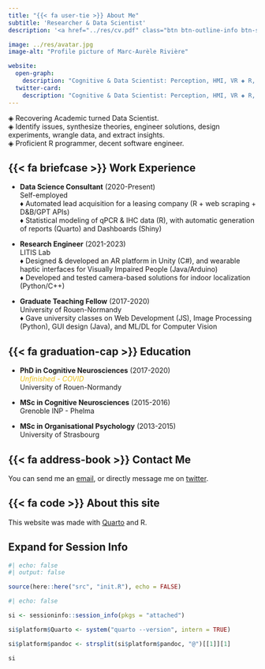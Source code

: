 ```yaml
---
title: "{{< fa user-tie >}} About Me"
subtitle: 'Researcher & Data Scientist'
description: '<a href="../res/cv.pdf" class="btn btn-outline-info btn-sm">{{< fa user-tie >}} Check my CV</a>'

image: ../res/avatar.jpg
image-alt: "Profile picture of Marc-Aurèle Rivière"

website:
  open-graph:
    description: "Cognitive & Data Scientist: Perception, HMI, VR ◈ R, Stats, Bayes"
  twitter-card:
    description: "Cognitive & Data Scientist: Perception, HMI, VR ◈ R, Stats, Bayes"
---
```


◈ Recovering Academic turned Data Scientist.  
◈ Identify issues, synthesize theories, engineer solutions, design experiments, wrangle data, and extract insights.  
◈ Proficient R programmer, decent software engineer.


## {{< fa briefcase >}} Work Experience

- **Data Science Consultant** (2020-Present)  
  [Self-employed]{.about-employer}  
  ♦ [Automated lead acquisition for a leasing company (R + web scraping + D&B/GPT APIs)]{.about-missions}  
  ♦ [Statistical modeling of qPCR & IHC data (R), with automatic generation of reports (Quarto) and Dashboards (Shiny)]{.about-missions}  
  

- **Research Engineer** (2021-2023)  
  [LITIS Lab]{.about-employer}  
  ♦ [Designed & developed an AR platform in Unity (C#), and wearable haptic interfaces for Visually Impaired People (Java/Arduino)]{.about-missions}  
  ♦ [Developed and tested camera-based solutions for indoor localization (Python/C++)]{.about-missions}  

- **Graduate Teaching Fellow** (2017-2020)  
  [University of Rouen-Normandy]{.about-employer}  
  ♦ [Gave university classes on Web Development (JS), Image Processing (Python), GUI design (Java), and ML/DL for Computer Vision]{.about-missions}

## {{< fa graduation-cap >}} Education

- **PhD in Cognitive Neurosciences** (2017-2020)  
  [*Unfinished - COVID*]{.small style="color: #eac019"}  
  [University of Rouen-Normandy]{.about-employer}

- **MSc in Cognitive Neurosciences** (2015-2016)  
  [Grenoble INP - Phelma]{.about-employer}

- **MSc in Organisational Psychology** (2013-2015)  
  [University of Strasbourg]{.about-employer}

## {{< fa address-book >}} Contact Me

You can send me an [email](mailto:marc.aurele.riviere@gmail.com), or directly message me on [twitter](https://twitter.com/mariviere1). <!-- or [Mastodon](https://fediscience.org/web/@mariviere). -->

<!--

## {{< fa location-dot >}} Location

[LITIS Lab](https://litislab.fr/en/), Rouen, France.

<iframe src="https://www.google.com/maps/embed?pb=!1m14!1m8!1m3!1d2597.178095254828!2d1.068668!3d49.386623!3m2!1i1024!2i768!4f13.1!3m3!1m2!1s0x0%3A0x99721d01c683ed03!2sLitis!5e0!3m2!1sen!2sfr!4v1663157185844!5m2!1sen!2sfr" width="100%" height="450" style="border:0;" allowfullscreen="" loading="lazy" referrerpolicy="no-referrer-when-downgrade"></iframe>

-->

## {{< fa code >}} About this site

This website was made with [Quarto](https://quarto.org/) and R.

:::{.callout-tip collapse="true"}

# Expand for Session Info

```r
#| echo: false
#| output: false

source(here::here("src", "init.R"), echo = FALSE)
```

```r
#| echo: false

si <- sessioninfo::session_info(pkgs = "attached")

si$platform$Quarto <- system("quarto --version", intern = TRUE)

si$platform$pandoc <- strsplit(si$platform$pandoc, "@")[[1]][1]

si
```

:::
